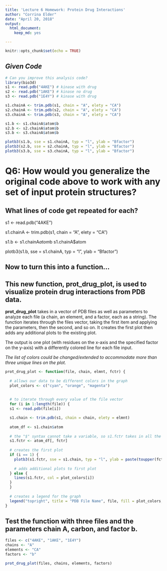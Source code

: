 ```yaml
---
title: 'Lecture 6 Homework: Protein Drug Interactions'
author: "Corrina Elder"
date: "April 20, 2018"
output:
  html_document: 
    keep_md: yes

---
```


```r
knitr::opts_chunk$set(echo = TRUE)
```

## *Given Code*

```r
# Can you improve this analysis code?
library(bio3d)
s1 <- read.pdb("4AKE") # kinase with drug
s2 <- read.pdb("1AKE") # kinase no drug
s3 <- read.pdb("1E4Y") # kinase with drug

s1.chainA <- trim.pdb(s1, chain = "A", elety = "CA")
s2.chainA <- trim.pdb(s2, chain = "A", elety = "CA")
s3.chainA <- trim.pdb(s3, chain = "A", elety = "CA")

s1.b <- s1.chainA$atom$b
s2.b <- s2.chainA$atom$b
s3.b <- s3.chainA$atom$b

plotb3(s1.b, sse = s1.chainA, typ = "l", ylab = "Bfactor")
plotb3(s2.b, sse = s2.chainA, typ = "l", ylab = "Bfactor")
plotb3(s3.b, sse = s3.chainA, typ = "l", ylab = "Bfactor")
```

# **Q6: How would you generalize the original code above to work with any set of input protein structures?**

## What lines of code get repeated for each?


s1 <- read.pdb("4AKE") 

s1.chainA <- trim.pdb(s1, chain = "A", elety = "CA")

s1.b <- s1.chainA$atom$b
s1.chainA$atom

plotb3(s1.b, sse = s1.chainA, typ = "l", ylab = "Bfactor")



## Now to turn this into a function...  


## This new function, **prot_drug_plot**, is used to visualize protein drug interactions from PDB data.

**prot_drug_plot** takes in a vector of PDB files as well as parameters to analyze each file (a chain, an element, and a factor, each as a string). The function iterates through the files vector, taking the first item and applying the parameters, then the second, and so on. It creates the first plot then adds any additional plots to the existing plot. 

The output is one plot (with residues on the x-axis and the specified factor on the y-axis) with a differently colored line for each file input.

*The list of colors could be changed/extended to accommodate more than three unique lines on the plot.* 

```r
prot_drug_plot <- function(file, chain, elmnt, fctr) {
  
  # allows our data to be different colors in the graph
  plot_colors <- c("cyan", "orange", "magenta")
  
  
  # to iterate through every value of the file vector
  for (i in 1:length(file)) {
  s1 <- read.pdb(file[i])

  s1.chain <- trim.pdb(s1, chain = chain, elety = elmnt)
  
  atom_df <- s1.chain$atom
  
  # the "$" syntax cannot take a variable, so s1.fctr takes in all the atom information and selects an entire column based on the factor input
  s1.fctr <- atom_df[, fctr] 
  
  # creates the first plot
  if (i == 1) {
    plotb3(s1.fctr, sse = s1.chain, typ = "l", ylab = paste(toupper(fctr), "factor", sep = ""), col = plot_colors[i])
    
    # adds additional plots to first plot
  } else {
    lines(s1.fctr, col = plot_colors[i])
  }
  }
  
  # creates a legend for the graph
  legend("topright", title = "PDB File Name", file, fill = plot_colors, horiz=TRUE, cex = 0.5, inset = c(0.03, 0.06))
}
```



## Test the function with three files and the parameters chain A, carbon, and factor b.

    
```r
files <- c("4AKE", "1AKE", "1E4Y")
chains <- "A"
elements <- "CA"
factors <- "b"

prot_drug_plot(files, chains, elements, factors)
```
    